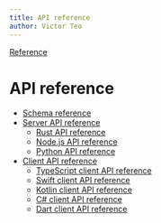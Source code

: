 ```yaml
---
title: API reference
author: Victor Teo
---
```


<div className="breadcrumbs">
  <span className="breadcrumb">
    <a href="/reference">Reference</a>
  </span>
</div>

# API reference

- [Schema reference](/reference/api-reference/schema-reference)
- [Server API reference](/reference/api-reference/server-api-reference)
  - [Rust API reference](/reference/api-reference/server-api-reference/rust-api-reference)
  - [Node.js API reference](/reference/api-reference/server-api-reference/nodejs-api-reference)
  - [Python API reference](/reference/api-reference/server-api-reference/python-api-reference)
- [Client API reference](/reference/api-reference/client-api-reference)
  - [TypeScript client API reference](/reference/api-reference/client-api-reference/typescript-api-reference)
  - [Swift client API reference](/reference/api-reference/client-api-reference/swift-api-reference)
  - [Kotlin client API reference](/reference/api-reference/client-api-reference/kotlin-api-reference)
  - [C# client API reference](/reference/api-reference/client-api-reference/csharp-api-reference)
  - [Dart client API reference](/reference/api-reference/client-api-reference/dart-api-reference)
